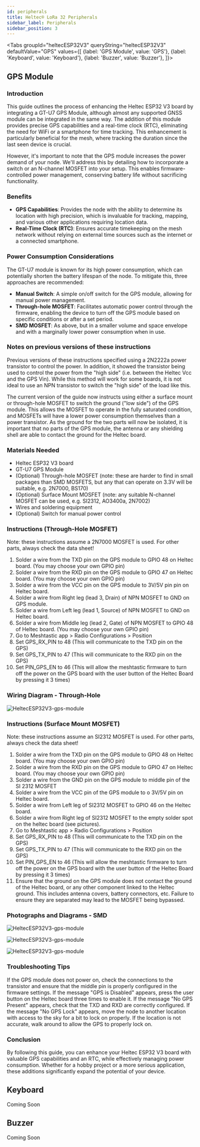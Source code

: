 ```yaml
---
id: peripherals
title: Heltec® LoRa 32 Peripherals
sidebar_label: Peripherals
sidebar_position: 3
---
```



<Tabs
groupId="heltecESP32V3"
queryString="heltecESP32V3"
defaultValue="GPS"
values={[
{label: 'GPS Module', value: 'GPS'},
{label: 'Keyboard', value: 'Keyboard'},
{label: 'Buzzer', value: 'Buzzer'},
]}>
<TabItem value="GPS">

## GPS Module

### Introduction

This guide outlines the process of enhancing the Heltec ESP32 V3 board by integrating a GT-U7 GPS Module, although almost any supported GNSS module can be integrated in the same way. The addition of this module provides precise GPS capabilities and a real-time clock (RTC), eliminating the need for WiFi or a smartphone for time tracking. This enhancement is particularly beneficial for the mesh, where tracking the duration since the last seen device is crucial.

However, it's important to note that the GPS module increases the power demand of your node. We'll address this by detailing how to incorporate a switch or an N-channel MOSFET into your setup. This enables firmware-controlled power management, conserving battery life without sacrificing functionality.

### Benefits

- **GPS Capabilities**: Provides the node with the ability to determine its location with high precision, which is invaluable for tracking, mapping, and various other applications requiring location data.
- **Real-Time Clock (RTC)**: Ensures accurate timekeeping on the mesh network without relying on external time sources such as the internet or a connected smartphone.

### Power Consumption Considerations

The GT-U7 module is known for its high power consumption, which can potentially shorten the battery lifespan of the node. To mitigate this, three approaches are recommended:

- **Manual Switch**: A simple on/off switch for the GPS module, allowing for manual power management.
- **Through-hole MOSFET**: Facilitates automatic power control through the firmware, enabling the device to turn off the GPS module based on specific conditions or after a set period.
- **SMD MOSFET**: As above, but in a smaller volume and space envelope and with a marginally lower power consumption when in use.

### Notes on previous versions of these instructions
Previous versions of these instructions specified using a 2N2222a power transistor to control the power. In addition, it showed the transistor being used to control the power from the "high side" (i.e. between the Heltec Vcc and the GPS Vin). While this method will work for some boards, it is not ideal to use an NPN transistor to switch the "high side" of the load like this.

The current version of the guide now instructs using either a surface mount or through-hole MOSFET to switch the ground ("low side") of the GPS module. This allows the MOSFET to operate in the fully saturated condition, and MOSFETs will have a lower power consumption themselves than a power transistor. As the ground for the two parts will now be isolated, it is important that no parts of the GPS module, the antenna or any shielding shell are able to contact the ground for the Heltec board.

### Materials Needed

- Heltec ESP32 V3 board
- GT-U7 GPS Module
- (Optional) Through-hole MOSFET (note: these are harder to find in small packages than SMD MOSFETS, but any that can operate on 3.3V will be suitable, e.g. 2N7000, BS170)
- (Optional) Surface Mount MOSFET (note: any suitable N-channel MOSFET can be used, e.g. SI2312, AO3400a, 2N7002)
- Wires and soldering equipment
- (Optional) Switch for manual power control

### Instructions (Through-Hole MOSFET)

Note: these instructions assume a 2N7000 MOSFET is used. For other parts, always check the data sheet!

1.  Solder a wire from the TXD pin on the GPS module to GPIO 48 on Heltec board. (You may choose your own GPIO pin)
2.  Solder a wire from the RXD pin on the GPS module to GPIO 47 on Heltec board. (You may choose your own GPIO pin)
3.  Solder a wire from the VCC pin on the GPS module to 3V/5V pin pin on Heltec board.
4.  Solder a wire from Right leg (lead 3, Drain) of NPN MOSFET to GND on GPS module.
5.  Solder a wire from Left leg (lead 1, Source) of NPN MOSFET to GND on Heltec board.
6.  Solder a wire from Middle leg (lead 2, Gate) of NPN MOSFET to GPIO 48 of Heltec board. (You may choose your own GPIO pin)
7.  Go to Meshtastic app > Radio Configurations > Position
8.  Set GPS_RX_PIN to 48 (This will communicate to the TXD pin on the GPS)
9.  Set GPS_TX_PIN to 47 (This will communicate to the RXD pin on the GPS)
10. Set PIN_GPS_EN to 46 (This will allow the meshtastic firmware to turn off the power on the GPS board with the user button of the Heltec Board by pressing it 3 times)

### Wiring Diagram - Through-Hole

![HeltecESP32V3-gps-module](/img/hardware/Heltec_ESP32V3_GPS_module_low-side.png)

### Instructions (Surface Mount MOSFET)

Note: these instructions assume an SI2312 MOSFET is used. For other parts, always check the data sheet!

 1. Solder a wire from the TXD pin on the GPS module to GPIO 48 on Heltec board. (You may choose your own GPIO pin)
 2. Solder a wire from the RXD pin on the GPS module to GPIO 47 on Heltec board. (You may choose your own GPIO pin)
 3. Solder a wire from the GND pin on the GPS module to middle pin of the SI 2312 MOSFET
 4. Solder a wire from the VCC pin of the GPS module to o 3V/5V pin on Heltec board.
 5. Solder a wire from Left leg of SI2312  MOSFET to GPIO 46 on the Heltec board.         
 6. Solder a wire from Right leg of SI2312 MOSFET to the empty solder spot  on the heltec board (see pictures).
 7. Go to Meshtastic app > Radio Configurations > Position
 8. Set GPS_RX_PIN to 48 (This will communicate to the TXD pin on the GPS)
 9. Set GPS_TX_PIN to 47 (This will communicate to the RXD pin on the GPS)
 10. Set PIN_GPS_EN to 46 (This will allow the meshtastic firmware to turn off the power on the GPS board with the user button of the Heltec Board by pressing it 3 times)
 11. Ensure that the ground on the GPS module does not contact the ground of the Heltec board, or any other component linked to the Heltec ground. This includes antenna covers, battery connectors, etc. Failure to ensure they are separated may lead to the MOSFET being bypassed.

### Photographs and Diagrams - SMD

![HeltecESP32V3-gps-module](/img/hardware/Heltec_ESP32V3_SMDMosfetDiagram.png)

![HeltecESP32V3-gps-module](/img/hardware/Heltec_ESP32V3_SMDMosfetInPlace.jpg)

![HeltecESP32V3-gps-module](/img/hardware/Heltec_ESP32V3_SMDMOSFET_GPSInPlace.png)

### Troubleshooting Tips

If the GPS module does not power on, check the connections to the transistor and ensure that the middle pin is properly configured in the firmware settings.
If the message "GPS is Disabled" appears, press the user button on the Heltec board three times to enable it.
If the message "No GPS Present" appears, check that the TXD and RXD are correctly configured.
If the message "No GPS Lock" appears, move the node to another location with access to the sky for a bit to lock on properly.
If the location is not accurate, walk around to allow the GPS to properly lock on.

### Conclusion

By following this guide, you can enhance your Heltec ESP32 V3 board with valuable GPS capabilities and an RTC, while effectively managing power consumption. Whether for a hobby project or a more serious application, these additions significantly expand the potential of your device.

</TabItem>
<TabItem value="Keyboard">

## Keyboard

Coming Soon

</TabItem>
<TabItem value="Buzzer">

## Buzzer

Coming Soon

</TabItem>
</Tabs>
